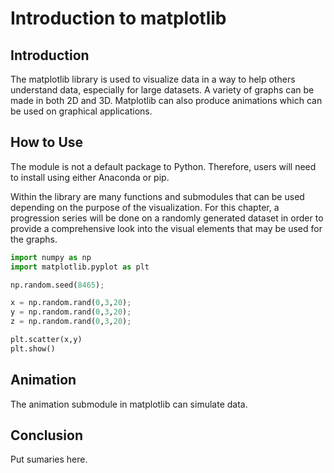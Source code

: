 # Introduction to matplotlib


## Introduction

The matplotlib library is used to visualize data in a way to help others understand data, especially for large datasets. A variety of graphs can be made in both 2D and 3D. Matplotlib can also produce animations which can be used on graphical applications.


## How to Use

The module is not a default package to Python. Therefore, users will need to install using either Anaconda or pip.

Within the library are many functions and submodules that can be used depending on the purpose of the visualization. For this chapter, a progression series will be done on a randomly generated dataset in order to provide a comprehensive look into the visual elements that may be used for the graphs.

```python

import numpy as np
import matplotlib.pyplot as plt

np.random.seed(8465);

x = np.random.rand(0,3,20);
y = np.random.rand(0,3,20);
z = np.random.rand(0,3,20);

plt.scatter(x,y)
plt.show()

```

## Animation

The animation submodule in matplotlib can simulate data.

## Conclusion

Put sumaries here.

